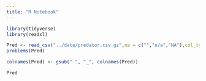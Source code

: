 ```yaml
---
title: "R Notebook"
---
```


```r
library(tidyverse)
library(readxl)
```

```r
Pred <- read_csv("../data/predator.csv.gz",na = c("","n/a","NA"),col_types = cols(`SD PP`=col_double()))
problems(Pred)
```

```r
colnames(Pred) <- gsub(" ", "_", colnames(Pred))
```




```r
Pred
```






